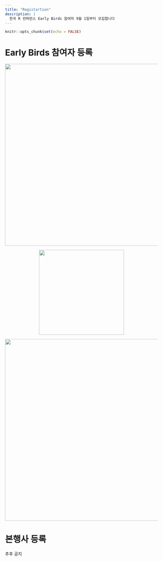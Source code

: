 ```yaml
---
title: "Registartion"
description: |
  한국 R 컨퍼런스 Early Birds 참여자 9월 1일부터 모집합니다
---
```


```r
knitr::opts_chunk$set(echo = FALSE)
```

# Early Birds 참여자 등록

[![](fig/registration_early_birds.jpg){width="600"}](https://www.wanted.co.kr/events/r_conference)

<center>

[![](fig/btn.png){width="280"}](https://www.wanted.co.kr/events/r_conference)

[![](fig/book_early_birds.jpg){width="600"}](https://jpub.tistory.com/)

</center>

# 본행사 등록

추후 공지
